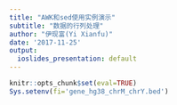 ```yaml
---
title: "AWK和sed使用实例演示"
subtitle: "数据的行列处理"
author: "伊现富(Yi Xianfu)"
date: '2017-11-25'
output:
  ioslides_presentation: default
---
```


```r
knitr::opts_chunk$set(eval=TRUE)
Sys.setenv(fi='gene_hg38_chrM_chrY.bed')
```

